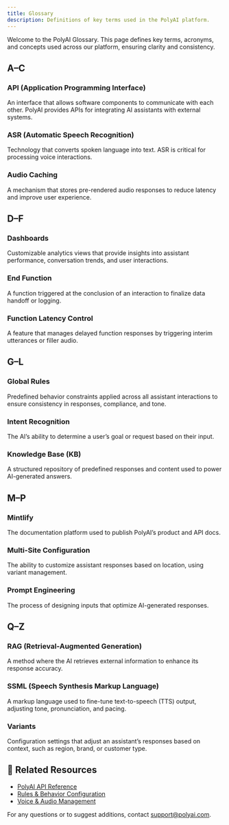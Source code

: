 ```yaml
---
title: Glossary
description: Definitions of key terms used in the PolyAI platform.
---
```

Welcome to the PolyAI Glossary. This page defines key terms, acronyms, and concepts used across our platform, ensuring clarity and consistency.

## A–C

### API (Application Programming Interface)
An interface that allows software components to communicate with each other. PolyAI provides APIs for integrating AI assistants with external systems.

### ASR (Automatic Speech Recognition)
Technology that converts spoken language into text. ASR is critical for processing voice interactions.

### Audio Caching
A mechanism that stores pre-rendered audio responses to reduce latency and improve user experience.

## D–F

### Dashboards
Customizable analytics views that provide insights into assistant performance, conversation trends, and user interactions.

### End Function
A function triggered at the conclusion of an interaction to finalize data handoff or logging.

### Function Latency Control
A feature that manages delayed function responses by triggering interim utterances or filler audio.

## G–L

### Global Rules
Predefined behavior constraints applied across all assistant interactions to ensure consistency in responses, compliance, and tone.

### Intent Recognition
The AI’s ability to determine a user’s goal or request based on their input.

### Knowledge Base (KB)
A structured repository of predefined responses and content used to power AI-generated answers.

## M–P

### Mintlify
The documentation platform used to publish PolyAI’s product and API docs.

### Multi-Site Configuration
The ability to customize assistant responses based on location, using variant management.

### Prompt Engineering
The process of designing inputs that optimize AI-generated responses.

## Q–Z

### RAG (Retrieval-Augmented Generation)
A method where the AI retrieves external information to enhance its response accuracy.

### SSML (Speech Synthesis Markup Language)
A markup language used to fine-tune text-to-speech (TTS) output, adjusting tone, pronunciation, and pacing.

### Variants
Configuration settings that adjust an assistant’s responses based on context, such as region, brand, or customer type.

## 📌 Related Resources
- [PolyAI API Reference](../api-reference)
- [Rules & Behavior Configuration](../rules)
- [Voice & Audio Management](../audio)

For any questions or to suggest additions, contact [support@polyai.com](mailto:support@polyai.com).